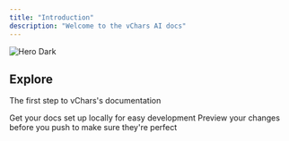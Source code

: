 ```yaml
---
title: "Introduction"
description: "Welcome to the vChars AI docs"
---
```


<img alt="Hero Dark" classname="hidden dark:block" src="/vchars_cover.png" />

## Explore

The first step to vChars's documentation

<CardGroup cols={2}>
  <Card title="Data Schema" icon="pen-to-square" href="https://docs.vchars.ai/data/data_schema">
    Get your docs set up locally for easy development
  </Card>

  <Card title="Verification Process" icon="pen-to-square" href="https://docs.vchars.ai/data/verification">
    Preview your changes before you push to make sure they're perfect
  </Card>
</CardGroup>